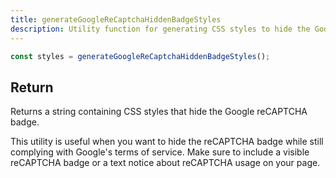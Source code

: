 ```yaml
---
title: generateGoogleReCaptchaHiddenBadgeStyles
description: Utility function for generating CSS styles to hide the Google reCAPTCHA badge
---
```


```ts
const styles = generateGoogleReCaptchaHiddenBadgeStyles();
```

## Return

Returns a string containing CSS styles that hide the Google reCAPTCHA badge.

<Callout>
  This utility is useful when you want to hide the reCAPTCHA badge while still complying with
  Google's terms of service. Make sure to include a visible reCAPTCHA badge or a text notice about
  reCAPTCHA usage on your page.
</Callout>
